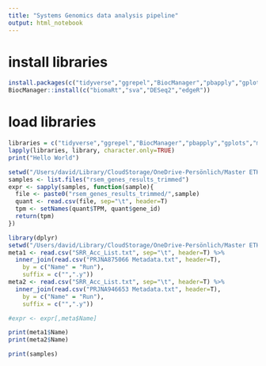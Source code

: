 ```yaml
---
title: "Systems Genomics data analysis pipeline"
output: html_notebook
---
```


# install libraries
```r
install.packages(c("tidyverse","ggrepel","BiocManager","pbapply","gplots","msigdbr"))
BiocManager::install(c("biomaRt","sva","DESeq2","edgeR"))
```


# load libraries
```r
libraries = c("tidyverse","ggrepel","BiocManager","pbapply","gplots","msigdbr", "biomaRt","sva","DESeq2","edgeR")
lapply(libraries, library, character.only=TRUE)
print("Hello World")
```



```r
setwd("/Users/david/Library/CloudStorage/OneDrive-Persönlich/Master ETH/Courses/11_Systems Genomics/project local repository/data")
samples <- list.files("rsem_genes_results_trimmed")
expr <- sapply(samples, function(sample){
  file <- paste0("rsem_genes_results_trimmed/",sample)
  quant <- read.csv(file, sep="\t", header=T)
  tpm <- setNames(quant$TPM, quant$gene_id)
  return(tpm)
})
```
```r
library(dplyr)
setwd("/Users/david/Library/CloudStorage/OneDrive-Persönlich/Master ETH/Courses/11_Systems Genomics/project local repository/data")
meta1 <- read.csv("SRR_Acc_List.txt", sep="\t", header=T) %>%
  inner_join(read.csv("PRJNA875066 Metadata.txt", header=T),
    by = c("Name" = "Run"),
    suffix = c("",".y")) 
meta2 <- read.csv("SRR_Acc_List.txt", sep="\t", header=T) %>%
  inner_join(read.csv("PRJNA946653 Metadata.txt", header=T),
    by = c("Name" = "Run"),
    suffix = c("",".y")) 

#expr <- expr[,meta$Name]
```


```r
print(meta1$Name)
print(meta2$Name)
```

```r
print(samples)
```


